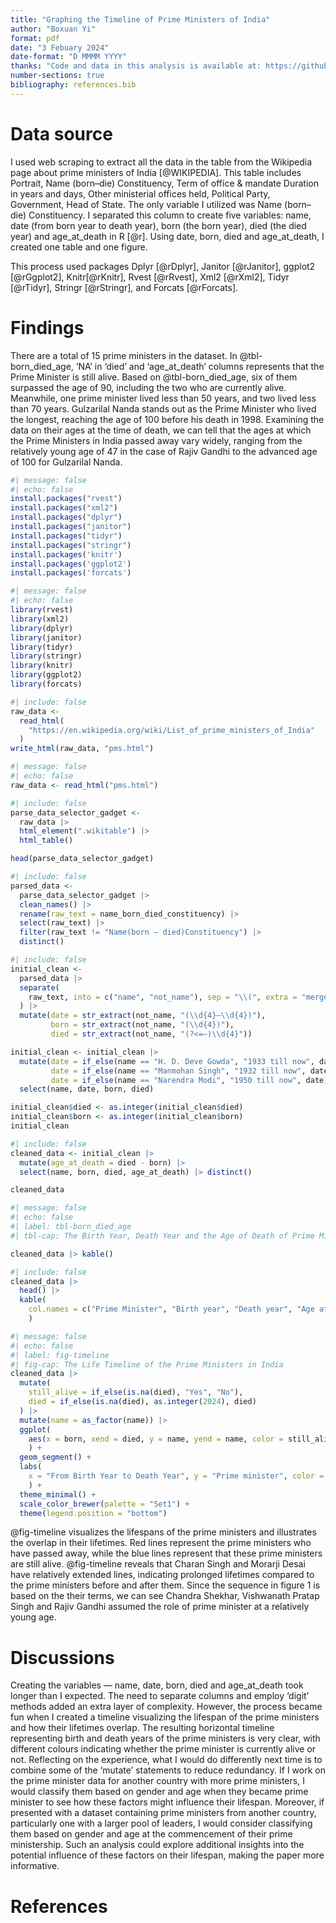 ```yaml
---
title: "Graphing the Timeline of Prime Ministers of India"
author: "Boxuan Yi"
format: pdf
date: "3 Febuary 2024"
date-format: "D MMMM YYYY"
thanks: "Code and data in this analysis is available at: https://github.com/Elaineyi1/Prime_Minister_India_timeline"
number-sections: true
bibliography: references.bib
---
```

# Data source
I used web scraping to extract all the data in the table from the Wikipedia page about prime ministers of India [@WIKIPEDIA]. This table includes Portrait, Name (born–die) Constituency, Term of office & mandate Duration in years and days, Other ministerial offices held, Political Party, Government, Head of State. The only variable I utilized was Name (born–die) Constituency. I separated this column to create five variables: name, date (from born year to death year), born (the born year), died (the died year) and age_at_death in R [@r]. Using date, born, died and age_at_death, I created one table and one figure.

This process used packages Dplyr [@rDplyr], Janitor [@rJanitor], ggplot2 [@rGgplot2], Knitr[@rKnitr], Rvest [@rRvest], Xml2 [@rXml2], Tidyr [@rTidyr], Stringr [@rStringr], and Forcats [@rForcats].

# Findings
There are a total of 15 prime ministers in the dataset. In @tbl-born_died_age, 'NA' in 'died' and 'age_at_death' columns represents that the Prime Minister is still alive. Based on @tbl-born_died_age, six of them surpassed the age of 90, including the two who are currently alive. Meanwhile, one prime minister lived less than 50 years, and two lived less than 70 years. Gulzarilal Nanda stands out as the Prime Minister who lived the longest, reaching the age of 100 before his death in 1998. Examining the data on their ages at the time of death, we can tell that the ages at which the Prime Ministers in India passed away vary widely, ranging from the relatively young age of 47 in the case of Rajiv Gandhi to the advanced age of 100 for Gulzarilal Nanda. 

```r
#| message: false
#| echo: false
install.packages("rvest")
install.packages("xml2")
install.packages("dplyr")
install.packages("janitor")
install.packages("tidyr")
install.packages("stringr")
install.packages('knitr')
install.packages('ggplot2')
install.packages('forcats')
```

```r
#| message: false
#| echo: false
library(rvest)
library(xml2)
library(dplyr)
library(janitor)
library(tidyr)
library(stringr)
library(knitr)
library(ggplot2)
library(forcats)
```


```r
#| include: false
raw_data <-
  read_html(
    "https://en.wikipedia.org/wiki/List_of_prime_ministers_of_India"
  )
write_html(raw_data, "pms.html")
```

```r
#| message: false
#| echo: false
raw_data <- read_html("pms.html")
```

```r
#| include: false
parse_data_selector_gadget <-
  raw_data |>
  html_element(".wikitable") |>
  html_table()

head(parse_data_selector_gadget)
```

```r
#| include: false
parsed_data <-
  parse_data_selector_gadget |> 
  clean_names() |> 
  rename(raw_text = name_born_died_constituency) |>
  select(raw_text) |> 
  filter(raw_text != "Name(born – died)Constituency") |> 
  distinct() 
```

```r
#| include: false
initial_clean <-
  parsed_data |>
  separate(
    raw_text, into = c("name", "not_name"), sep = "\\(", extra = "merge",
  ) |> 
  mutate(date = str_extract(not_name, "(\\d{4}–\\d{4})"),
         born = str_extract(not_name, "(\\d{4})"),
         died = str_extract(not_name, "(?<=–)\\d{4}"))

initial_clean <- initial_clean |> 
  mutate(date = if_else(name == "H. D. Deve Gowda", "1933 till now", date),
         date = if_else(name == "Manmohan Singh", "1932 till now", date),
         date = if_else(name == "Narendra Modi", "1950 till now", date)) |>
  select(name, date, born, died)

initial_clean$died <- as.integer(initial_clean$died)
initial_clean$born <- as.integer(initial_clean$born)
initial_clean
```
```r
#| include: false
cleaned_data <- initial_clean |>
  mutate(age_at_death = died - born) |>
  select(name, born, died, age_at_death) |> distinct()

cleaned_data
```

```r
#| message: false
#| echo: false
#| label: tbl-born_died_age
#| tbl-cap: The Birth Year, Death Year and the Age of Death of Prime Ministers of India

cleaned_data |> kable()
```

```r
#| include: false
cleaned_data |>
  head() |>
  kable(
    col.names = c("Prime Minister", "Birth year", "Death year", "Age at death")
    )
```

```r
#| message: false
#| echo: false
#| label: fig-timeline
#| fig-cap: The Life Timeline of the Prime Ministers in India
cleaned_data |>
  mutate(
    still_alive = if_else(is.na(died), "Yes", "No"),
    died = if_else(is.na(died), as.integer(2024), died)
  ) |>
  mutate(name = as_factor(name)) |>
  ggplot(
    aes(x = born, xend = died, y = name, yend = name, color = still_alive)
    ) +
  geom_segment() +
  labs(
    x = "From Birth Year to Death Year", y = "Prime minister", color = "Prime Minister is currently alive"
    ) +
  theme_minimal() +
  scale_color_brewer(palette = "Set1") +
  theme(legend.position = "bottom")
```

@fig-timeline visualizes the lifespans of the prime ministers and illustrates the overlap in their lifetimes. Red lines represent the prime ministers who have passed away, while the blue lines represent that these prime ministers are still alive. @fig-timeline reveals that Charan Singh and Morarji Desai have relatively extended lines, indicating prolonged lifetimes compared to the prime ministers before and after them. Since the sequence in figure 1 is based on the their terms, we can see Chandra Shekhar, Vishwanath Pratap Singh and Rajiv Gandhi assumed the role of prime minister at a relatively young age.

# Discussions
Creating the variables — name, date, born, died and age_at_death took longer than I expected. The need to separate columns and employ ‘digit’ methods added an extra layer of complexity. However, the process became fun when I created a timeline visualizing the lifespan of the prime ministers and how their lifetimes overlap. The resulting horizontal timeline representing birth and death years of the prime ministers is very clear, with different colours indicating whether the prime minister is currently alive or not. 
Reflecting on the experience, what I would do differently next time is to combine some of the ‘mutate’ statements to reduce redundancy. If I work on the prime minister data for another country with more prime ministers, I would classify them based on gender and age when they became prime minister to see how these factors might influence their lifespan. Moreover, if presented with a dataset containing prime ministers from another country, particularly one with a larger pool of leaders, I would consider classifying them based on gender and age at the commencement of their prime ministership. Such an analysis could explore additional insights into the potential influence of these factors on their lifespan, making the paper more informative.

\newpage
# References
